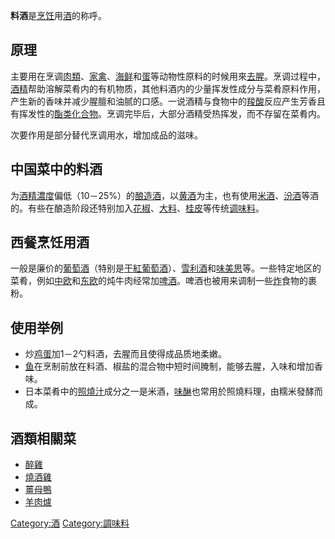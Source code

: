 '''料酒'''是[[烹饪|烹饪]]用[[酒|酒]]的称呼。

==原理==
主要用在烹调[[肉類|肉類]]、[[家禽|家禽]]、[[海鲜|海鲜]]和[[蛋|蛋]]等动物性原料的时候用來[[去腥|去腥]]。烹调过程中，[[乙醇|酒精]]帮助溶解菜肴内的有机物质，其他料酒内的少量挥发性成分与菜肴原料作用，产生新的香味并减少腥膻和油腻的口感。一说酒精与食物中的[[羧酸|羧酸]]反应产生芳香且有挥发性的[[酯|酯类化合物]]。烹调完毕后，大部分酒精受热挥发，而不存留在菜肴内。

次要作用是部分替代烹调用水，增加成品的滋味。

==中国菜中的料酒==
为[[酒精濃度|酒精濃度]]偏低（10－25%）的[[酿造酒|酿造酒]]，以[[黄酒|黄酒]]为主，也有使用[[米酒|米酒]]、[[汾酒|汾酒]]等酒的。有些在酿造阶段还特别加入[[花椒|花椒]]、[[大料|大料]]、[[桂皮|桂皮]]等传统[[调味料|调味料]]。

==西餐烹饪用酒==
一般是廉价的[[葡萄酒|葡萄酒]]（特别是[[干紅葡萄酒|干紅葡萄酒]]）、[[雪利酒|雪利酒]]和[[味美思|味美思]]等。一些特定地区的菜肴，例如[[中欧|中欧]]和[[东欧|东欧]]的炖牛肉经常加[[啤酒|啤酒]]。啤酒也被用来调制一些[[炸|炸]]食物的裹粉。

==使用举例==
*炒[[鸡蛋|鸡蛋]]加1－2勺料酒，去腥而且使得成品质地柔嫩。
*[[鱼|鱼]]在烹制前放在料酒、椒盐的混合物中短时间腌制，能够去腥，入味和增加香味。
*日本菜肴中的[[照燒|照燒汁]]成分之一是米酒，[[味醂|味醂]]也常用於照燒料理，由糯米發酵而成。

==酒類相關菜==
*[[醉雞|醉雞]]
*[[燒酒雞|燒酒雞]]
*[[薑母鴨|薑母鴨]]
*[[羊肉爐|羊肉爐]]

[[Category:酒|Category:酒]]
[[Category:調味料|Category:調味料]]